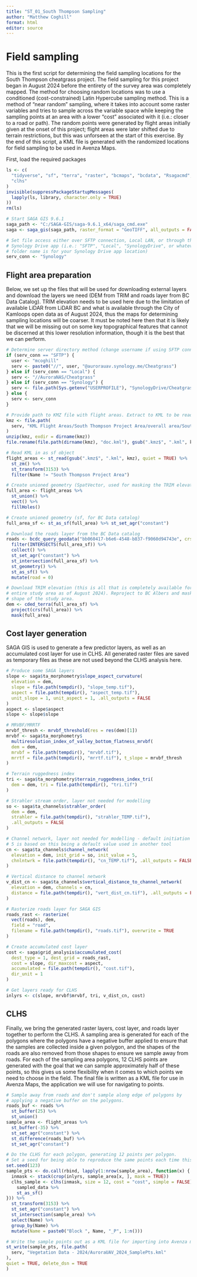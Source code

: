 ```yaml
---
title: "ST_01_South Thompson Sampling"
author: "Matthew Coghill" 
format: html
editor: source
---
```


# Field sampling

This is the first script for determining the field sampling locations for the South Thompson cheatgrass project. The field sampling for this project began in August 2024 before the entirety of the survey area was completely mapped. The method for choosing random locations was to use a conditioned (cost-constrained) Latin Hypercube sampling method. This is a method of "near random" sampling, where it takes into account some raster variables and tries to sample across the variable space while keeping the sampling points at an area with a lower "cost" associated with it (i.e.: closer to a road or path). The random points were generated by flight areas initially given at the onset of this project; flight areas were later shifted due to terrain restrictions, but this was unforseen at the start of this exercise. By the end of this script, a KML file is generated with the randomized locations for field sampling to be used in Avenza Maps.

First, load the required packages

```r

ls <- c(
  "tidyverse", "sf", "terra", "raster", "bcmaps", "bcdata", "Rsagacmd",
  "clhs"
)
invisible(suppressPackageStartupMessages(
  lapply(ls, library, character.only = TRUE)
))
rm(ls)

# Start SAGA GIS 9.6.1
saga_path <- "C:/SAGA-GIS/saga-9.6.1_x64/saga_cmd.exe"
saga <- saga_gis(saga_path, raster_format = "GeoTIFF", all_outputs = FALSE)

# Set file access either over SFTP connection, Local LAN, or through the
# Synology Drive app (i.e.: "SFTP", "Local", "SynologyDrive", or whatever the
# folder name is for your Synology Drive app location)
serv_conn <- "Synology"

```

## Flight area preparation

Below, we set up the files that will be used for downloading external layers and download the layers we need (DEM from TRIM and roads layer from BC Data Catalog). TRIM elevation needs to be used here due to the limitation of available LiDAR from LiDAR BC and what is available through the City of Kamloops open data as of August 2024, thus the maps for determining sampling locations will be coarser. It must be noted here then that it is likely that we will be missing out on some key topographical features that cannot be discerned at this lower resolution information, though it is the best that we can perform.

```r

# Determine server directory method (change username if using SFTP connection)
if (serv_conn == "SFTP") {
  user <- "mcoghill"
  serv <- paste0("//", user, "@aurorauav.synology.me/Cheatgrass")
} else if (serv_conn == "Local") {
  serv <- "//AuroraNAS/Cheatgrass"
} else if (serv_conn == "Synology") {
  serv <- file.path(Sys.getenv("USERPROFILE"), "SynologyDrive/Cheatgrass")
} else {
  serv <- serv_conn
}

# Provide path to KMZ file with flight areas. Extract to KML to be read is as sf
kmz <- file.path(
  serv, "KML Flight Areas/South Thompson Project Area/overall area/South Thompson Project Area - 2024.kmz"
)
unzip(kmz, exdir = dirname(kmz))
file.rename(file.path(dirname(kmz), "doc.kml"), gsub(".kmz$", ".kml", kmz))

# Read KML in as sf object
flight_areas <- st_read(gsub(".kmz$", ".kml", kmz), quiet = TRUE) %>%
  st_zm() %>%
  st_transform(3153) %>%
  filter(Name != "South Thompson Project Area")

# Create unioned geometry (SpatVector, used for masking the TRIM elevation later)
full_area <- flight_areas %>%
  st_union() %>%
  vect() %>%
  fillHoles()

# Create unioned geometry (sf, for BC Data catalog)
full_area_sf <- st_as_sf(full_area) %>% st_set_agr("constant")

# Download the roads layer from the BC Data catalog
roads <- bcdc_query_geodata("bb060417-b6e6-4548-b837-f9060d94743e", crs = 3153) %>%
  filter(INTERSECTS(full_area_sf)) %>%
  collect() %>%
  st_set_agr("constant") %>%
  st_intersection(full_area_sf) %>%
  st_geometry() %>%
  st_as_sf() %>%
  mutate(road = 0)

# Download TRIM elevation (this is all that is completely available for the
# entire study area as of August 2024). Reproject to BC Albers and mask to the
# shape of the study area.
dem <- cded_terra(full_area_sf) %>%
  project(crs(full_area)) %>%
  mask(full_area)

```

## Cost layer generation

SAGA GIS is used to generate a few predictor layers, as well as an accumulated cost layer for use in CLHS. All generated raster files are saved as temporary files as these are not used beyond the CLHS analysis here.

```r

# Produce some SAGA layers
slope <- saga$ta_morphometry$slope_aspect_curvature(
  elevation = dem,
  slope = file.path(tempdir(), "slope_temp.tif"),
  aspect = file.path(tempdir(), "aspect_temp.tif"),
  unit_slope = 1, unit_aspect = 1, .all_outputs = FALSE
)
aspect <- slope$aspect
slope <- slope$slope

# MRVBF/MRRTF
mrvbf_thresh <- mrvbf_threshold(res = res(dem)[1])
mrvbf <- saga$ta_morphometry$
  multiresolution_index_of_valley_bottom_flatness_mrvbf(
  dem = dem,
  mrvbf = file.path(tempdir(), "mrvbf.tif"),
  mrrtf = file.path(tempdir(), "mrrtf.tif"), t_slope = mrvbf_thresh
)

# Terrain ruggedness index
tri <- saga$ta_morphometry$terrain_ruggedness_index_tri(
  dem = dem, tri = file.path(tempdir(), "tri.tif")
)

# Strahler stream order, layer not needed for modelling
so <- saga$ta_channels$strahler_order(
  dem = dem,
  strahler = file.path(tempdir(), "strahler_TEMP.tif"),
  .all_outputs = FALSE
)

# Channel network, layer not needed for modelling - default initiation value of
# 5 is based on this being a default value used in another tool
cn <- saga$ta_channels$channel_network(
  elevation = dem, init_grid = so, init_value = 5,
  chnlntwrk = file.path(tempdir(), "cn_TEMP.tif"), .all_outputs = FALSE
)

# Vertical distance to channel network
v_dist_cn <- saga$ta_channels$vertical_distance_to_channel_network(
  elevation = dem, channels = cn,
  distance = file.path(tempdir(), "vert_dist_cn.tif"), .all_outputs = FALSE
)

# Rasterize roads layer for SAGA GIS
roads_rast <- rasterize(
  vect(roads), dem,
  field = "road",
  filename = file.path(tempdir(), "roads.tif"), overwrite = TRUE
)

# Create accumulated cost layer
cost <- saga$grid_analysis$accumulated_cost(
  dest_type = 1, dest_grid = roads_rast,
  cost = slope, dir_maxcost = aspect,
  accumulated = file.path(tempdir(), "cost.tif"),
  dir_unit = 1
)

# Get layers ready for CLHS
inlyrs <- c(slope, mrvbf$mrvbf, tri, v_dist_cn, cost)

```

## CLHS

Finally, we bring the generated raster layers, cost layer, and roads layer together to perform the CLHS. A sampling area is generated for each of the polygons where the polygons have a negative buffer applied to ensure that the samples are collected inside a given polygon, and the shapes of the roads are also removed from those shapes to ensure we sample away from roads. For each of the sampling area polygons, 12 CLHS points are generated with the goal that we can sample approximately half of these points, so this gives us some flexibility when it comes to which points we need to choose in the field. The final file is written as a KML file for use in Avenza Maps, the application we will use for navigating to points.

```r

# Sample away from roads and don't sample along edge of polygons by
# applying a negative buffer on the polygons.
roads_buf <- roads %>%
  st_buffer(25) %>%
  st_union()
sample_area <- flight_areas %>%
  st_buffer(-35) %>%
  st_set_agr("constant") %>%
  st_difference(roads_buf) %>%
  st_set_agr("constant")

# Do the CLHS for each polygon, generating 12 points per polygon.
# Set a seed for being able to reproduce the same points each time this is run.
set.seed(123)
sample_pts <- do.call(rbind, lapply(1:nrow(sample_area), function(x) {
  inmask <- stack(crop(inlyrs, sample_area[x, ], mask = TRUE))
  clhs_sample <- clhs(inmask, size = 12, cost = "cost", simple = FALSE)$
    sampled_data %>%
    st_as_sf()
})) %>%
  st_transform(3153) %>%
  st_set_agr("constant") %>%
  st_intersection(sample_area) %>%
  select(Name) %>%
  group_by(Name) %>%
  mutate(Name = paste0("Block ", Name, "_P", 1:n()))

# Write the sample points out as a KML file for importing into Avenza maps
st_write(sample_pts, file.path(
  serv, "Vegetation Data - 2024/AuroraUAV_2024_SamplePts.kml"
),
quiet = TRUE, delete_dsn = TRUE
)

```